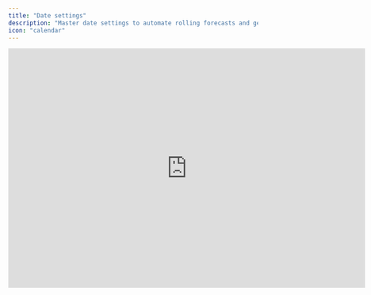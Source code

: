 ```yaml
---
title: "Date settings"
description: "Master date settings to automate rolling forecasts and get the most out of Francis."
icon: "calendar"
---
```


<iframe width="720" height="483" src="https://www.loom.com/embed/7f968ed834cc43809bc1354b80c24a49?sid=85f4ff12-8b5d-4fb0-b3d6-6fcf8fde5748" frameborder="0" webkitallowfullscreen mozallowfullscreen allowfullscreen />

## Overview

Understanding date settings is essential to leveraging Francis's built-in features. These settings enable core functionalities such as [rolling forecasting](/documentaion/version-control/version-control) and [variance analysis](/documentation/variance-analysis/three-column-report). We strongly recommend that users familiarize themselves with the date settings before extensively building their models.

## Basics

### Timeline

The timeline defines which months to view in your model. It does not impact formulas or calculations but simply allows you to define what date range to show at a given time.

<Tip>
  When planning your start-of-year budget, include a few months from the previous financial year, allowing you to consider last year's actuals when planning ahead.
</Tip>

### Forecast start

As the name suggests, the F*orecast Start* indicates the month from which you're currently forecasting and is displayed as a vertical purple line throughout your model.. In Francis, every financial plan has a forecast start date. Months before the *Forecast Start* represent actuals, and months after the *Forecast Start* represent your forecast.

Updating the *Forecast Start* has the following effects on your model:

1. Months that were previously considered forecasts are replaced by actuals.

2. Forecast formulas automatically recompute to include the newly introduced actuals.

Technically, budgets are perceived as forecasts that simply happen to start at the beginning of the year. Consequently, *Forecast Start* is also used to specify your budget start. Consider defining a consistent naming convention to easily distinguish between budgets and rolling forecasts.

<Tip>
  Before updating the *Forecast Start,* save a snapshot of your model using our versions feature. This will allow you to reference old forecasts in charts and reports.
</Tip>

### Last close

The *Last Close* represents the last closed month in your accounting system. It is always equal to or after the forecast start date. It is displayed as the orange line throughout your model and determines the months of available actuals since your *Forecast Start*. Updating the *last close* will not impact your forecast but enable you to compare new actuals against forecasts.

Once you've updated the *Last Close*, you can leverage the built-in variance analysis features:&#x20;

1. Use follow-up and compare features to perform [BVA analysis](/documentation/variance-analysis/month-by-month) directly in your model.

2. Compare actuals against budget using Francis' built-in three-column [variance reporting](/documentation/variance-analysis/three-column-report).

<Tip>
  Update the *last close* every month following your month-end closing process to pull in your latest actuals, allowing you to run budget-variance analysis against your forecast versions.
</Tip>